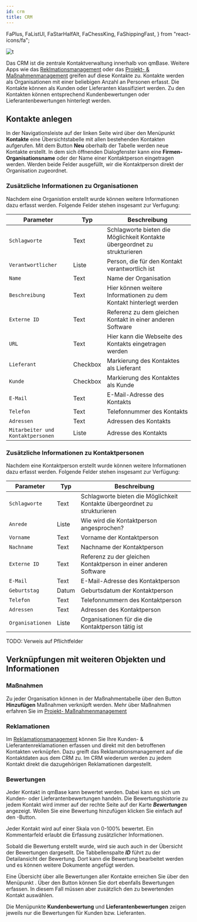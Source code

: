 ---
id: crm
title: CRM
---

  FaPlus,
  FaListUl,
  FaStarHalfAlt,
  FaChessKing,
  FaShippingFast,
} from "react-icons/fa";

![t](https://caqadmin.blob.core.windows.net/public-screenshots/All%20Integration%20Specs/Crm.png)

Das CRM ist die zentrale Kontaktverwaltung innerhalb von qmBase. Weitere Apps wie das [Reklmationsmanagement](claim-management) oder das [Projekt- & Maßnahmenmanagement](projects-and-tasks) greifen auf diese Kontakte zu.
Kontakte werden als Organisationen mit einer beliebigen Anzahl an Personen erfasst. Die Kontakte können als Kunden oder Lieferanten klassifiziert werden.
Zu den Kontakten können entsprechend Kundenbewertungen oder Lieferantenbewertungen hinterlegt werden.

## Kontakte anlegen

In der Navigationsleiste auf der linken Seite wird über den Menüpunkt **<FaListUl/> Kontakte** eine Übersichtstabelle mit allen bestehenden Kontakten aufgerufen.
Mit dem Button **<FaPlus/> Neu** oberhalb der Tabelle werden neue Kontakte erstellt.
In dem sich öffnenden Dialogfenster kann eine **Firmen- Organisationsname** oder der Name einer Kontaktperson eingetragen werden. Werden beide Felder ausgefüllt, wir die Kontaktperson direkt der Organisation zugeordnet.

### Zusätzliche Informationen zu Organisationen

Nachdem eine Organistion erstellt wurde können weitere Informationen dazu erfasst werden. Folgende Felder stehen insgesamt zur Verfugung:

| Parameter                                    | Typ      | Beschreibung                                                              |
| -------------------------------------------- | -------- | ------------------------------------------------------------------------- |
| <code>Schlagworte</code>                     | Text     | Schlagworte bieten die Möglichkeit Kontakte übergeordnet zu strukturieren |
| <code>Verantwortlicher</code>                | Liste    | Person, die für den Kontakt verantwortlich ist                            |
| <code>Name</code>                            | Text     | Name der Organisation                                                     |
| <code>Beschreibung</code>                    | Text     | Hier können weitere Informationen zu dem Kontakt hinterlegt werden        |
| <code>Externe ID</code>                      | Text     | Referenz zu dem gleichen Kontakt in einer anderen Software                |
| <code>URL</code>                             | Text     | Hier kann die Webseite des Kontakts eingetragen werden                    |
| <code>Lieferant</code>                       | Checkbox | Markierung des Kontaktes als Lieferant                                    |
| <code>Kunde</code>                           | Checkbox | Markierung des Kontaktes als Kunde                                        |
| <code>E-Mail</code>                          | Text     | E-Mail-Adresse des Kontakts                                               |
| <code>Telefon</code>                         | Text     | Telefonnummer des Kontakts                                                |
| <code>Adressen</code>                        | Text     | Adressen des Kontakts                                                     |
| <code>Mitarbeiter und Kontaktpersonen</code> | Liste    | Adresse des Kontakts                                                      |

### Zusätzliche Informationen zu Kontaktpersonen

Nachdem eine Kontaktperson erstellt wurde können weitere Informationen dazu erfasst werden. Folgende Felder stehen insgesamt zur Verfügung:

| Parameter                   | Typ   | Beschreibung                                                              |
| --------------------------- | ----- | ------------------------------------------------------------------------- |
| <code>Schlagworte</code>    | Text  | Schlagworte bieten die Möglichkeit Kontakte übergeordnet zu strukturieren |
| <code>Anrede</code>         | Liste | Wie wird die Kontaktperson angesprochen?                                  |
| <code>Vorname</code>        | Text  | Vorname der Kontaktperson                                                 |
| <code>Nachname</code>       | Text  | Nachname der Kontaktperson                                                |
| <code>Externe ID</code>     | Text  | Referenz zu der gleichen Kontaktperson in einer anderen Software          |
| <code>E-Mail</code>         | Text  | E-Mail-Adresse des Kontaktperson                                          |
| <code>Geburtstag</code>     | Datum | Geburtsdatum der Kontaktperson                                            |
| <code>Telefon</code>        | Text  | Telefonnummern des Kontaktperson                                          |
| <code>Adressen</code>       | Text  | Adressen des Kontaktperson                                                |
| <code>Organisationen</code> | Liste | Organisationen für die die Kontaktperson tätig ist                        |

TODO: Verweis auf Pflichtfelder

## Verknüpfungen mit weiteren Objekten und Informationen

### Maßnahmen

Zu jeder Organisation können in der Maßnahmentabelle über den Button **<FaPlus/> Hinzufügen** Maßnahmen verknüpft werden. Mehr über Maßnahmen erfahren Sie im [Projekt- Maßnahmenmanagement](projects-and-tasks)

### Reklamationen

Im [Reklamationsmanagement](claim-management) können Sie Ihre Kunden- & Lieferantenreklamationen erfassen und direkt mit den betroffenen Kontakten verknüpfen.
Dazu greift das Reklamationsmanagement auf die Kontaktdaten aus dem CRM zu. Im CRM wiederum werden zu jedem Kontakt direkt die dazugehörigen Reklamationen dargestellt.

### Bewertungen

Jeder Kontakt in qmBase kann bewertet werden. Dabei kann es sich um Kunden- oder Lieferantenbewertungen handeln. Die Bewertungshistorie zu jedem Kontakt wird immer auf der rechte Seite auf der Karte **_Bewertungen_** angezeigt.
Wollen Sie eine Bewertung hinzufügen klicken Sie einfach auf den <FaPlus/>-Button.

Jeder Kontakt wird auf einer Skala von 0-100% bewertet. Ein Kommentarfeld erlaubt die Erfassung zusätzlicher Informationen.

Sobald die Bewertung erstellt wurde, wird sie auch auch in der Übersicht der Bewertungen dargesellt. Die Tabbellenspalte **_ID_** führt zu der Detailansicht der Bewertung.
Dort kann die Bewertung bearbeitet werden und es können weitere Dokumente angefügt werden.

Eine Übersicht über alle Bewertungen aller Kontakte erreichen Sie über den Menüpunkt **<FaStarHalfAlt/>**. Über den Button **<FaPlus/>** können Sie dort ebenfalls Bewertungen erfassen.
In diesem Fall müssen aber zusätzlich den zu bewertenden Kontakt auswählen.

Die Menüpunkte **<FaChessKing/> Kundenbewertung** und **<FaShippingFast/> Lieferantenbewertungen** zeigen jeweils nur die Bewertungen für Kunden bzw. Lieferanten.
